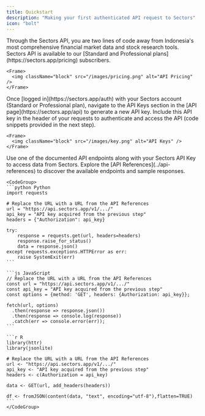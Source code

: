 ```yaml
---
title: Quickstart
description: "Making your first authenticated API request to Sectors"
icon: "bolt"
---
```


<Steps>
  <Step title="⏫ Upgrade to Sectors Standard or Professional">
    Through the Sectors API, you are two lines of code away from Indonesia's most comprehensive financial market data and stock research tools. 
    Sectors API is available to our [Standard and Professional plans](https://sectors.app/pricing) subscribers.

    <Frame>
      <img className="block" src="/images/pricing.png" alt="API Pricing" />
    </Frame>

  </Step>
  <Step title="🗝️ Obtain Sectors API Key">
    Once [logged in](https://sectors.app/auth) with your Sectors account (Standard or Professional plan), navigate to the API Keys section in the [API page](https://sectors.app/api) to generate a new API key. 
    Include this API key in the header of your requests to authenticate and access the API (code snippets provided in the next step).

    <Frame>
      <img className="block" src="/images/key.png" alt="API Keys" />
    </Frame>

  </Step>
  <Step title="📊 Retrieve Data from the API">
    Use one of the documented API endpoints along with your Sectors API Key to access data from Sectors. 
    Explore the [API References](../api-references) to discover the available endpoints and sample responses.

    <CodeGroup>
    ```python Python
    import requests

    # Replace the URL with a URL from the API References
    url = "https://api.sectors.app/v1/.../"
    api_key = "API key acquired from the previous step"
    headers = {"Authorization": api_key}

    try:
        response = requests.get(url, headers=headers)
        response.raise_for_status()
        data = response.json()
    except requests.exceptions.HTTPError as err:
        raise SystemExit(err)
    ```

    ```js JavaScript
    // Replace the URL with a URL from the API References
    const url = "https://api.sectors.app/v1/.../"
    const api_key = "API key acquired from the previous step"
    const options = {method: 'GET', headers: {Authorization: api_key}};

    fetch(url, options)
      .then(response => response.json())
      .then(response => console.log(response))
      .catch(err => console.error(err));
    ```

    ```r R
    library(httr)
    library(jsonlite)

    # Replace the URL with a URL from the API References
    url <- "https://api.sectors.app/v1/.../"
    api_key <- "API key acquired from the previous step"
    headers <- c(Authorization = api_key)

    data <- GET(url, add_headers(headers))

    df <- fromJSON(content(data, "text", encoding="utf-8"),flatten=TRUE)
    ```
    </CodeGroup>

  </Step>
</Steps>
